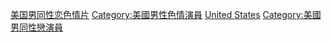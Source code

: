 {{Catnav|頁面分類|人物|各國人物|各國演員|美國演員}}
{{Catnav|頁面分類|人物|各職業人物|演员|色情演員}}
{{Catnav|頁面分類|...|电视剧|演员|色情演員}}
{{Catnav|頁面分類|...|演员|各國演員|美國演員}}

{{Portal|美国|色情|LGBT}}

[[Category:美国男同性恋色情片|]]
[[Category:美國男性色情演員|Category:美國男性色情演員]]
[[Category:男同性戀色情片演員|United States]]
[[Category:美國男同性戀演員|Category:美國男同性戀演員]]